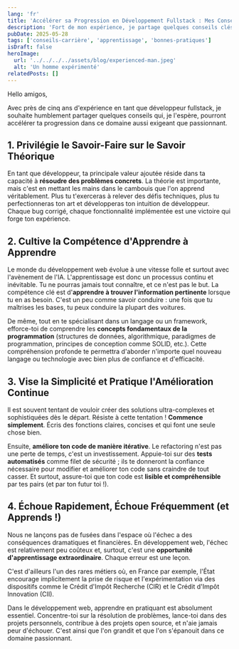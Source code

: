 ```yaml
---
lang: 'fr'
title: 'Accélérer sa Progression en Développement Fullstack : Mes Conseils'
description: 'Fort de mon expérience, je partage quelques conseils clés pour progresser plus rapidement et plus sereinement dans le monde passionnant du développement fullstack.'
pubDate: 2025-05-28
tags: ['conseils-carrière', 'apprentissage', 'bonnes-pratiques']
isDraft: false
heroImage:
  url: '../../../../assets/blog/experienced-man.jpeg'
  alt: 'Un homme expérimenté'
relatedPosts: []
---
```


Hello amigos,

Avec près de cinq ans d'expérience en tant que développeur fullstack, je souhaite humblement partager quelques conseils qui, je l'espère, pourront accélérer ta progression dans ce domaine aussi exigeant que passionnant.

## 1. Privilégie le Savoir-Faire sur le Savoir Théorique

En tant que développeur, ta principale valeur ajoutée réside dans ta capacité à **résoudre des problèmes concrets**. La théorie est importante, mais c'est en mettant les mains dans le cambouis que l'on apprend véritablement. Plus tu t'exerceras à relever des défis techniques, plus tu perfectionneras ton art et développeras ton intuition de développeur. Chaque bug corrigé, chaque fonctionnalité implémentée est une victoire qui forge ton expérience.

## 2. Cultive la Compétence d'Apprendre à Apprendre

Le monde du développement web évolue à une vitesse folle et surtout avec l'avènement de l'IA. L'apprentissage est donc un processus continu et inévitable. Tu ne pourras jamais tout connaître, et ce n'est pas le but. La compétence clé est d'**apprendre à trouver l'information pertinente** lorsque tu en as besoin. C'est un peu comme savoir conduire : une fois que tu maîtrises les bases, tu peux conduire la plupart des voitures.

De même, tout en te spécialisant dans un langage ou un framework, efforce-toi de comprendre les **concepts fondamentaux de la programmation** (structures de données, algorithmique, paradigmes de programmation, principes de conception comme SOLID, etc.). Cette compréhension profonde te permettra d'aborder n'importe quel nouveau langage ou technologie avec bien plus de confiance et d'efficacité.

## 3. Vise la Simplicité et Pratique l'Amélioration Continue

Il est souvent tentant de vouloir créer des solutions ultra-complexes et sophistiquées dès le départ. Résiste à cette tentation ! **Commence simplement**. Écris des fonctions claires, concises et qui font une seule chose bien.

Ensuite, **améliore ton code de manière itérative**. Le refactoring n'est pas une perte de temps, c'est un investissement. Appuie-toi sur des **tests automatisés** comme filet de sécurité ; ils te donneront la confiance nécessaire pour modifier et améliorer ton code sans craindre de tout casser. Et surtout, assure-toi que ton code est **lisible et compréhensible** par tes pairs (et par ton futur toi !).

## 4. Échoue Rapidement, Échoue Fréquemment (et Apprends !)

Nous ne lançons pas de fusées dans l'espace où l'échec a des conséquences dramatiques et financières. En développement web, l'échec est relativement peu coûteux et, surtout, c'est une **opportunité d'apprentissage extraordinaire**. Chaque erreur est une leçon.

C'est d'ailleurs l'un des rares métiers où, en France par exemple, l'État encourage implicitement la prise de risque et l'expérimentation via des dispositifs comme le Crédit d'Impôt Recherche (CIR) et le Crédit d'Impôt Innovation (CII).

Dans le développement web, apprendre en pratiquant est absolument essentiel. Concentre-toi sur la résolution de problèmes, lance-toi dans des projets personnels, contribue à des projets open source, et n'aie jamais peur d'échouer. C'est ainsi que l'on grandit et que l'on s'épanouit dans ce domaine passionnant.
